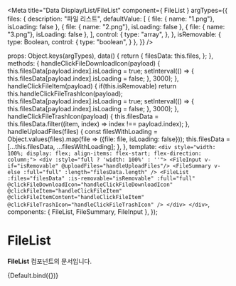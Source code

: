 
<Meta
  title="Data Display/List/FileList"
  component={ FileList }
  argTypes={{
    files: {
      description: "파일 리스트",
      defaultValue: [
        {
          file: { name: "1.png"}, isLoading: false
        },
        {
          file: { name: "2.png"}, isLoading: false
        },
        {
          file: { name: "3.png"}, isLoading: false
        },
      ],
      control: {
        type: "array",
      },
    },
    isRemovable: {
      type: Boolean,
      control: {
        type: "boolean",
      }
    },
  }}
/>

  props: Object.keys(argTypes),
  data() {
    return {
      filesData: this.files,
    };
  },
  methods: {
    handleClickFileDownloadIcon(payload) {
        this.filesData[payload.index].isLoading = true;
        setInterval(() => {
            this.filesData[payload.index].isLoading = false;
        }, 3000);
    },
      handleClickFileItem(payload) {
        if(this.isRemovable) return this.handleClickFileTrashIcon(payload);
        this.filesData[payload.index].isLoading = true;
        setInterval(() => {
          this.filesData[payload.index].isLoading = false;
        }, 3000);
    },
    handleClickFileTrashIcon(payload) {
        this.filesData = this.filesData.filter((item, index) => index !== payload.index);
    },
    handleUploadFiles(files) {
      const filesWithLoading = Object.values(files).map(file => ({file: file, isLoading: false}));
      this.filesData = [...this.filesData, ...filesWithLoading];
    },
  },
  template: `<div style="width: 100%; display: flex; align-items: flex-start; flex-direction: column;">
                <div :style="full ? 'width: 100%' : ''">
                 <FileInput v-if="isRemovable" @uploadFiles="handleUploadFiles"/>
                 <FileSummary v-else :full="full" :length="filesData.length" />
                 <FileList :files="filesData"
                    :is-removable="isRemovable"
                    :full="full"
                    @clickFileDownloadIcon="handleClickFileDownloadIcon"
                    @clickFileItem="handleClickFileItem"
                    @clickFileItemContent="handleClickFileItem"
                    @clickFileTrashIcon="handleClickFileTrashIcon"
                 />
                </div>
             </div>`,
   components: { FileList, FileSummary, FileInput },
});

# FileList

**FileList** 컴포넌트의 문서입니다.

<Story name="Default" height="100px">
  {Default.bind({})}
</Story>

<ArgsTable story="Default" />


